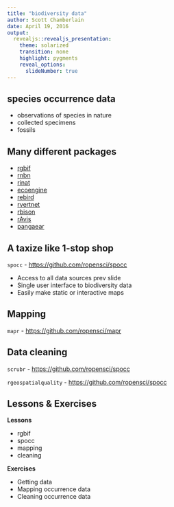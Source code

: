 ```yaml
---
title: "biodiversity data"
author: Scott Chamberlain
date: April 19, 2016
output:
  revealjs::revealjs_presentation:
    theme: solarized
    transition: none
    highlight: pygments
    reveal_options:
      slideNumber: true
---
```


## species occurrence data

* observations of species in nature
* collected specimens
* fossils

## Many different packages

- [rgbif](https://github.com/ropensci/rgbif)
- [rnbn](https://github.com/ropensci/rnbn)
- [rinat](https://github.com/ropensci/rinat)
- [ecoengine](https://github.com/ropensci/ecoengine)
- [rebird](https://github.com/ropensci/rebird)
- [rvertnet](https://github.com/ropensci/rvertnet)
- [rbison](https://github.com/ropensci/rbison)
- [rAvis](https://github.com/ropensci/rAvis)
- [pangaear](https://github.com/ropensci/pangaear)

## A taxize like 1-stop shop

`spocc` - [https://github.com/ropensci/spocc](https://github.com/ropensci/spocc)

* Access to all data sources prev slide
* Single user interface to biodiversity data
* Easily make static or interactive maps

## Mapping

`mapr` - [https://github.com/ropensci/mapr](https://github.com/ropensci/mapr)

## Data cleaning

`scrubr` - [https://github.com/ropensci/spocc](https://github.com/ropensci/spocc)

`rgeospatialquality` - [https://github.com/ropensci/spocc](https://github.com/ropensci/spocc)

## Lessons & Exercises

__Lessons__

* rgbif
* spocc
* mapping
* cleaning

__Exercises__

* Getting data
* Mapping occurrence data
* Cleaning occurrence data
